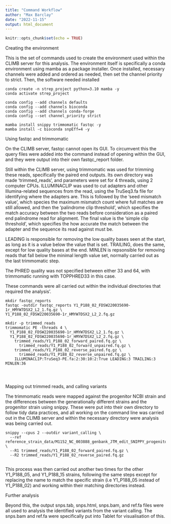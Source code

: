 ```yaml
---
title: "Command Workflow"
author: "Max Barclay"
date: "2022-11-15"
output: html_document
---
```


```r
knitr::opts_chunk$set(echo = TRUE)
```

Creating the environment

This is the set of commands used to create the environment used within the CLIMB server for this analysis. The environment itself is specifically a conda environment using mamba as a package installer. Once installed, necessary channels were added and ordered as needed, then set the channel priority to strict. Then, the software needed installed


```Conda

conda create -n strep_project python=3.10 mamba -y
conda activate strep_project

conda config --add channels defaults
conda config --add channels bioconda
conda config --add channels conda-forge
conda config --set channel_priority strict

mamba install snippy trimmomatic fastqc -y
mamba install -c bioconda snpEff=4 -y
```

Using fastqc and trimmomatic

On the CLIMB server, fastqc cannot open its GUI. To circumvent this the query files were added into the command instead of opening within the GUI, and they were output into their own fastqc_report folder. 

Still within the CLIMB server, using trimmomatic was used for trimming these reads, specifically the paired end outputs. Its own directory was made 'trimmed_reads', and parameters were set for 4 threads, using 2 computer CPUs. ILLUMINACLIP was used to cut adapters and other Illumina-related sequences from the read, using the TruSeq3.fa file for identifying where the adapters are. This is followed by the 'seed mismatch value', which species the maximum mismatch count where full matches are still allowed, and then the 'palindrome clip threshold', which specifies the match accuracy between the two reads before consideration as a paired end palindrome read for alignment. The final value is the 'simple clip threshold', which specifies the how accurate the match between the adapter and the sequence its read against must be.

LEADING is responsible for removing the low quality bases seen at the start, as long as it is a value below the value that is set. TRAILING, does the same, except for low quality bases at the end. MINLEN is repsonsible for removing reads that fall below the minimal length value set, normally carried out as the last trimmomatic step. 

The PHRED quality was not specified between either 33 and 64, with trimmomatic running with TOPPHRED33 in this case.


These commands were all carried out within the individual directories that required the analysis'.


```Quality

mkdir fastqc_reports
fastqc -outdir fastqc_reports Y1_P188_02_FDSW220035690-1r_HMYW7DSX2_L2_1.fq.gz \
Y1_P188_02_FDSW220035690-1r_HMYW7DSX2_L2_2.fq.gz

mkdir -p trimmed_reads
trimmomatic PE -threads 4 \
  Y1_P188_02_FDSW220035690-1r_HMYW7DSX2_L2_1.fq.gz \
  Y1_P188_02_FDSW220035690-1r_HMYW7DSX2_L2_2.fq.gz \
    trimmed_reads/Y1_P188_02_forward_paired.fq.gz \
      trimmed_reads/Y1_P188_02_forward_unpaired.fq.gz \
    trimmed_reads/Y1_P188_02_reverse_paired.fq.gz \
      trimmed_reads/Y1_P188_02_reverse_unpaired.fq.gz \
    ILLUMINACLIP:TruSeq3-PE.fa:2:30:10:2:True LEADING:3 TRAILING:3 MINLEN:36




```

Mapping out trimmed reads, and calling variants

The trimmomatic reads were mapped against the progenitor NCBI strain and the differences between the generationally different strains and the progenitor strain using snippy. These were put into their own directory to follow tidy data practices, and all working on the command line was carried out in the CLIMB server and within the necessary directory were analysis was being carried out.


```Read

snippy --cpus 2 --outdir variant_calling \
  --ref reference_strain_data/M1152_NC_003888_genbank_JTM_edit_SNIPPY_progenitor.gb \
  --R1 trimmed_reads/Y1_P188_02_forward_paired.fq.gz \
  --R2 trimmed_reads/Y1_P188_02_reverse_paired.fq.gz


```

This process was then carried out another two times for the other Y1_P188_05, and Y1_P188_15 strains, following the same steps except for replacing the name to match the specific strain (i.e Y1_P188_05 instead of Y1_P188_02) and working within their matching directories instead.

Further analysis

Beyond this, the output snps.tab, snps.html, snps.bam, and ref.fa files were all used to analysis the identified variants from the variant calling. The snps.bam and ref.fa were specifically put into Tablet for visualisation of this.


